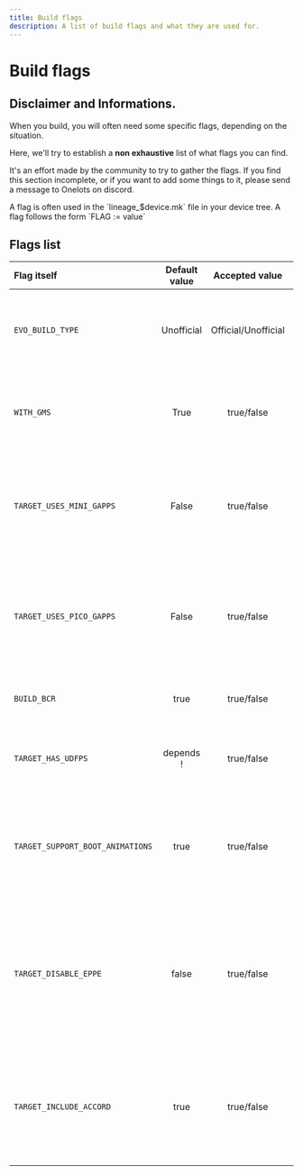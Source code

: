 ```yaml
---
title: Build flags
description: A list of build flags and what they are used for.
---
```



# Build flags

## Disclaimer and Informations.

When you build, you will often need some specific flags, depending on the situation.

Here, we'll try to establish a **non exhaustive** list of what flags you can find.

It's an effort made by the community to try to gather the flags. If you find this section incomplete, or if you want to add some things to it, please send a message to Onelots on discord.

<Callout>
  A flag is often used in the `lineage_$device.mk` file in your device tree. A
  flag follows the form `FLAG := value`
</Callout>

## Flags list

| Flag itself                      | Default value |   Accepted value    |                                                                      What it's made for                                                                       |
| :------------------------------- | :-----------: | :-----------------: | :-----------------------------------------------------------------------------------------------------------------------------------------------------------: |
| `EVO_BUILD_TYPE`                 |  Unofficial   | Official/Unofficial |                                   Define if a build is official or unofficial. allowed as flag but prefer to use as export.                                   |
| `WITH_GMS`                       |     True      |     true/false      |                                        Define if the build has Google Apps or if it's a vanilla one. (Without google.)                                        |
| `TARGET_USES_MINI_GAPPS`         |     False     |     true/false      |                       It often happens that a device can't fit all the google apps. So we use this flag to use a smaller gapps package.                       |
| `TARGET_USES_PICO_GAPPS`         |     False     |     true/false      |                        Same as MINI_GAPPS, but this one is the smallest working one. Not recommended tho because doesn't have Velvet.                         |
| `BUILD_BCR`                      |     true      |     true/false      |                                                     Allows to build (or not) the app Basic Call Recorder                                                      |
| `TARGET_HAS_UDFPS`               |   depends !   |     true/false      |                                  indicate wether the devices has **U**nder **D**isplay **F**inger**P**rint **S**ensor or not                                  |
| `TARGET_SUPPORT_BOOT_ANIMATIONS` |     true      |     true/false      |                          Allows to define if boot animations are working on the device or not, and allows to hide options in evolver                          |
| `TARGET_DISABLE_EPPE`            |     false     |     true/false      |    **E**nforce **P**roduct **P**ackages **E**xistance. EPPE Requires all requested packages to exist, so disabling it allows some packages to be missing.     |
| `TARGET_INCLUDE_ACCORD`          |     true      |     true/false      | Allows to define if the build will include [Accord app](https://github.com/FoedusProgramme/Accord). Accord is a music player with apple music like interface. |
